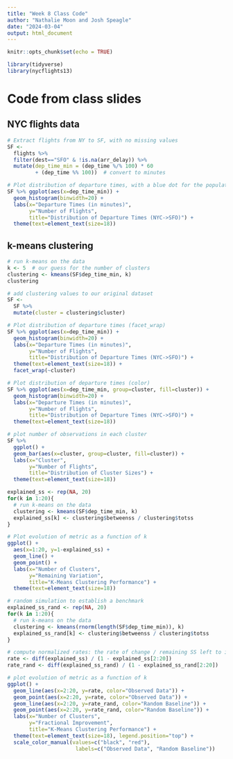 ```yaml
---
title: "Week 8 Class Code"
author: "Nathalie Moon and Josh Speagle"
date: "2024-03-04"
output: html_document
---
```


```r
knitr::opts_chunk$set(echo = TRUE)
```


```r
library(tidyverse)
library(nycflights13)
```



# Code from class slides


## NYC flights data
```r
# Extract flights from NY to SF, with no missing values
SF <- 
  flights %>% 
  filter(dest=="SFO" & !is.na(arr_delay)) %>%
  mutate(dep_time_min = (dep_time %/% 100) * 60 
         + (dep_time %% 100))  # convert to minutes

# Plot distribution of departure times, with a blue dot for the population mean
SF %>% ggplot(aes(x=dep_time_min)) +
  geom_histogram(binwidth=20) + 
  labs(x="Departure Times (in minutes)", 
       y="Number of Flights",
       title="Distribution of Departure Times (NYC->SFO)") +
  theme(text=element_text(size=18))
```

## k-means clustering
```r
# run k-means on the data
k <- 5  # our guess for the number of clusters
clustering <- kmeans(SF$dep_time_min, k)
clustering

# add clustering values to our original dataset
SF <- 
  SF %>%
  mutate(cluster = clustering$cluster)

# Plot distribution of departure times (facet_wrap)
SF %>% ggplot(aes(x=dep_time_min)) +
  geom_histogram(binwidth=20) + 
  labs(x="Departure Times (in minutes)", 
       y="Number of Flights",
       title="Distribution of Departure Times (NYC->SFO)") +
  theme(text=element_text(size=18)) + 
  facet_wrap(~cluster)

# Plot distribution of departure times (color)
SF %>% ggplot(aes(x=dep_time_min, group=cluster, fill=cluster)) +
  geom_histogram(binwidth=20) + 
  labs(x="Departure Times (in minutes)", 
       y="Number of Flights",
       title="Distribution of Departure Times (NYC->SFO)") +
  theme(text=element_text(size=18))

# plot number of observations in each cluster
SF %>%
  ggplot() +
  geom_bar(aes(x=cluster, group=cluster, fill=cluster)) + 
  labs(x="Cluster", 
       y="Number of Flights",
       title="Distribution of Cluster Sizes") +
  theme(text=element_text(size=18))
```

```r
explained_ss <- rep(NA, 20)
for(k in 1:20){
  # run k-means on the data
  clustering <- kmeans(SF$dep_time_min, k)
  explained_ss[k] <- clustering$betweenss / clustering$totss
}

# Plot evolution of metric as a function of k
ggplot() + 
  aes(x=1:20, y=1-explained_ss) +
  geom_line() + 
  geom_point() +
  labs(x="Number of Clusters", 
       y="Remaining Variation",
       title="K-Means Clustering Performance") +
  theme(text=element_text(size=18))
```

```r
# random simulation to establish a benchmark
explained_ss_rand <- rep(NA, 20)
for(k in 1:20){
  # run k-means on the data
  clustering <- kmeans(rnorm(length(SF$dep_time_min)), k)
  explained_ss_rand[k] <- clustering$betweenss / clustering$totss
}

# compute normalized rates: the rate of change / remaining SS left to improve
rate <- diff(explained_ss) / (1 - explained_ss[2:20])
rate_rand <- diff(explained_ss_rand) / (1 - explained_ss_rand[2:20])

# plot evolution of metric as a function of k
ggplot() + 
  geom_line(aes(x=2:20, y=rate, color="Observed Data")) + 
  geom_point(aes(x=2:20, y=rate, color="Observed Data")) +
  geom_line(aes(x=2:20, y=rate_rand, color="Random Baseline")) + 
  geom_point(aes(x=2:20, y=rate_rand, color="Random Baseline")) +
  labs(x="Number of Clusters", 
       y="Fractional Improvement",
       title="K-Means Clustering Performance") +
  theme(text=element_text(size=18), legend.position="top") +
  scale_color_manual(values=c("black", "red"), 
                      labels=c("Observed Data", "Random Baseline"))

```